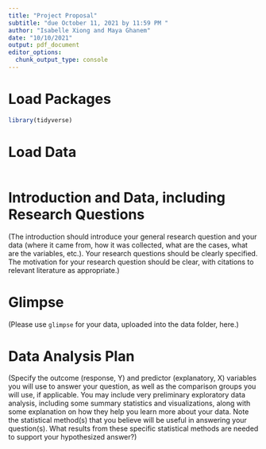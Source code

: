 ```yaml
---
title: "Project Proposal"
subtitle: "due October 11, 2021 by 11:59 PM "
author: "Isabelle Xiong and Maya Ghanem"
date: "10/10/2021"
output: pdf_document
editor_options: 
  chunk_output_type: console
---
```


# Load Packages

```r
library(tidyverse) 
``` 

# Load Data
```r
```

# Introduction and Data, including Research Questions

(The introduction should introduce your general research question and your data (where it came from, how it was collected, what are the cases, what are the variables, etc.). Your research questions should be clearly specified. The motivation for your research question should be clear, with citations to relevant literature as appropriate.)

# Glimpse

(Please use `glimpse` for your data, uploaded into the data folder, here.)

# Data Analysis Plan

(Specify the outcome (response, Y) and predictor (explanatory, X) variables you will use to answer your question, as well as the comparison groups you will use, if applicable. You may include very preliminary exploratory data analysis, including some summary statistics and visualizations, along with some explanation on how they help you learn more about your data. Note the statistical method(s) that you believe will be useful in answering your question(s). 
What results from these specific statistical methods are needed to support your hypothesized answer?)
